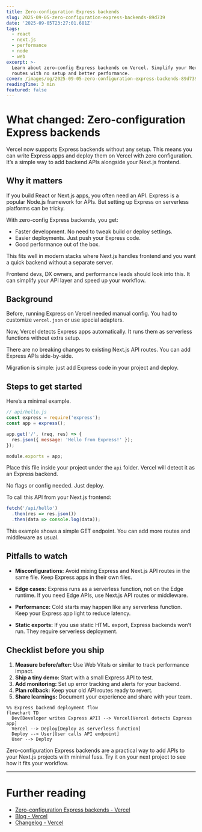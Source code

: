 ```yaml
---
title: Zero-configuration Express backends
slug: 2025-09-05-zero-configuration-express-backends-89d739
date: '2025-09-05T23:27:01.681Z'
tags:
  - react
  - next.js
  - performance
  - node
  - web
excerpt: >-
  Learn about zero-config Express backends on Vercel. Simplify your Next.js API
  routes with no setup and better performance.
cover: /images/og/2025-09-05-zero-configuration-express-backends-89d739.png
readingTime: 3 min
featured: false
---
```

# What changed: Zero-configuration Express backends

Vercel now supports Express backends without any setup. This means you can write Express apps and deploy them on Vercel with zero configuration. It’s a simple way to add backend APIs alongside your Next.js frontend.

## Why it matters

If you build React or Next.js apps, you often need an API. Express is a popular Node.js framework for APIs. But setting up Express on serverless platforms can be tricky.

With zero-config Express backends, you get:

- Faster development. No need to tweak build or deploy settings.
- Easier deployments. Just push your Express code.
- Good performance out of the box.

This fits well in modern stacks where Next.js handles frontend and you want a quick backend without a separate server.

Frontend devs, DX owners, and performance leads should look into this. It can simplify your API layer and speed up your workflow.

## Background

Before, running Express on Vercel needed manual config. You had to customize `vercel.json` or use special adapters.

Now, Vercel detects Express apps automatically. It runs them as serverless functions without extra setup.

There are no breaking changes to existing Next.js API routes. You can add Express APIs side-by-side.

Migration is simple: just add Express code in your project and deploy.

## Steps to get started

Here’s a minimal example.

```js
// api/hello.js
const express = require('express');
const app = express();

app.get('/', (req, res) => {
  res.json({ message: 'Hello from Express!' });
});

module.exports = app;
```

Place this file inside your project under the `api` folder. Vercel will detect it as an Express backend.

No flags or config needed. Just deploy.

To call this API from your Next.js frontend:

```js
fetch('/api/hello')
  .then(res => res.json())
  .then(data => console.log(data));
```

This example shows a simple GET endpoint. You can add more routes and middleware as usual.

## Pitfalls to watch

- **Misconfigurations:** Avoid mixing Express and Next.js API routes in the same file. Keep Express apps in their own files.

- **Edge cases:** Express runs as a serverless function, not on the Edge runtime. If you need Edge APIs, use Next.js API routes or middleware.

- **Performance:** Cold starts may happen like any serverless function. Keep your Express app light to reduce latency.

- **Static exports:** If you use static HTML export, Express backends won’t run. They require serverless deployment.

## Checklist before you ship

1. **Measure before/after:** Use Web Vitals or similar to track performance impact.
2. **Ship a tiny demo:** Start with a small Express API to test.
3. **Add monitoring:** Set up error tracking and alerts for your backend.
4. **Plan rollback:** Keep your old API routes ready to revert.
5. **Share learnings:** Document your experience and share with your team.

```mermaid
%% Express backend deployment flow
flowchart TD
  Dev[Developer writes Express API] --> Vercel[Vercel detects Express app]
  Vercel --> Deploy[Deploy as serverless function]
  Deploy --> User[User calls API endpoint]
  User --> Deploy
```

Zero-configuration Express backends are a practical way to add APIs to your Next.js projects with minimal fuss. Try it on your next project to see how it fits your workflow.

---

# Further reading

- [Zero-configuration Express backends - Vercel](https://vercel.com/changelog/zero-configuration-express-backends)
- [Blog - Vercel](https://vercel.com/blog)
- [Changelog - Vercel](https://vercel.com/changelog)
